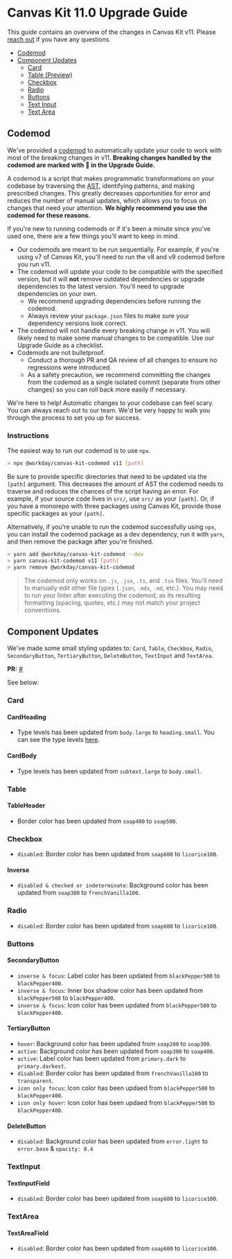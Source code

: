 
<Meta title="Guides/Upgrade Guides/v11.0" />

# Canvas Kit 11.0 Upgrade Guide

This guide contains an overview of the changes in Canvas Kit v11. Please
[reach out](https://github.com/Workday/canvas-kit/issues/new?labels=bug&template=bug.md) if you have
any questions.

- [Codemod](#codemod)
- [Component Updates](#component-updates)
  - [Card](#card)
  - [Table (Preview)](#table)
  - [Checkbox](#checkbox)
  - [Radio](#radio)
  - [Buttons](#buttons)
  - [Text Input](#textinput)
  - [Text Area](#textarea)

## Codemod

We've provided a [codemod](https://github.com/Workday/canvas-kit/tree/master/modules/codemod) to
automatically update your code to work with most of the breaking changes in v11. **Breaking changes
handled by the codemod are marked with 🤖 in the Upgrade Guide.**

A codemod is a script that makes programmatic transformations on your codebase by traversing the
[AST](https://www.codeshiftcommunity.com/docs/understanding-asts), identifying patterns, and making
prescribed changes. This greatly decreases opportunities for error and reduces the number of manual
updates, which allows you to focus on changes that need your attention. **We highly recommend you
use the codemod for these reasons.**

If you're new to running codemods or if it's been a minute since you've used one, there are a few
things you'll want to keep in mind.

- Our codemods are meant to be run sequentially. For example, if you're using v7 of Canvas Kit,
  you'll need to run the v8 and v9 codemod before you run v11.
- The codemod will update your code to be compatible with the specified version, but it will **not**
  remove outdated dependencies or upgrade dependencies to the latest version. You'll need to upgrade
  dependencies on your own.
  - We recommend upgrading dependencies before running the codemod.
  - Always review your `package.json` files to make sure your dependency versions look correct.
- The codemod will not handle every breaking change in v11. You will likely need to make some manual
  changes to be compatible. Use our Upgrade Guide as a checklist.
- Codemods are not bulletproof.
  - Conduct a thorough PR and QA review of all changes to ensure no regressions were introduced.
  - As a safety precaution, we recommend committing the changes from the codemod as a single
    isolated commit (separate from other changes) so you can roll back more easily if necessary.

We're here to help! Automatic changes to your codebase can feel scary. You can always reach out to
our team. We'd be very happy to walk you through the process to set you up for success.

### Instructions

The easiest way to run our codemod is to use `npx`.

```sh
> npx @workday/canvas-kit-codemod v11 [path]
```

Be sure to provide specific directories that need to be updated via the `[path]` argument. This
decreases the amount of AST the codemod needs to traverse and reduces the chances of the script
having an error. For example, if your source code lives in `src/`, use `src/` as your `[path]`. Or,
if you have a monorepo with three packages using Canvas Kit, provide those specific packages as your
`[path]`.

Alternatively, if you're unable to run the codemod successfully using `npx`, you can install the
codemod package as a dev dependency, run it with `yarn`, and then remove the package after you're
finished.

```sh
> yarn add @workday/canvas-kit-codemod --dev
> yarn canvas-kit-codemod v11 [path]
> yarn remove @workday/canvas-kit-codemod
```

> The codemod only works on `.js`, `.jsx`, `.ts`, and `.tsx` files. You'll need to manually edit
> other file types (`.json`, `.mdx`, `.md`, etc.). You may need to run your linter after executing
> the codemod, as its resulting formatting (spacing, quotes, etc.) may not match your project
> conventions.

## Component Updates

We've made some small styling updates to: `Card`, `Table`, `Checkbox`, `Radio`, `SecondaryButton`, `TertiaryButton`, `DeleteButton`, `TextInput` and `TextArea`.

**PR:** [#](https://github.com/Workday/canvas-kit/pull/2285)

See below:

### Card
#### CardHeading
- Type levels has been updated from `body.large` to `heading.small`. You can see the type levels [here](https://workday.github.io/canvas-kit/?path=/docs/tokens--type).
#### CardBody
- Type levels has been updated from `subtext.large` to `body.small`.

### Table
#### TableHeader
- Border color has been updated from `soap400` to `soap500`.

### Checkbox
- `disabled`: Border color has been updated from `soap600` to `licorice100`.

#### Inverse
- `disabled & checked or indeterminate`: Background color has been updated from `soap300` to `frenchVanilla100`.

### Radio
- `disabled`: Border color has been updated from `soap600` to `licorice100`.

### Buttons

#### SecondaryButton
- `inverse & focus`: Label color has been updated from `blackPepper500` to `blackPepper400`.
- `inverse & focus`: Inner box shadow color has been updated from `blackPepper500` to `blackPepper400`.
- `inverse & focus`: Icon color has been updated from `blackPepper500` to `blackPepper400`.

#### TertiaryButton
- `hover`: Background color has been updated from `soap200` to `soap300`.
- `active`: Background color has been updated from `soap300` to `soap400`.
- `active`: Label color has been updated from `primary.dark` to `primary.darkest`.
- `disabled`: Border color has been updated from `frenchVanilla100` to `transparent`.
- `icon only focus`: Icon color has been updaed from `blackPepper500` to `blackPepper400`.
- `icon only hover`: Icon color has been updaed from `blackPepper500` to `blackPepper400`.

#### DeleteButton
- `disabled`: Background color has been updated from `error.light` to `error.base` & `opacity: 0.4`

### TextInput
#### TextInputField
- `disabled`: Border color has been updated from `soap600` to `licorice100`.

### TextArea
#### TextAreaField
- `disabled`: Border color has been updated from `soap600` to `licorice100`.
